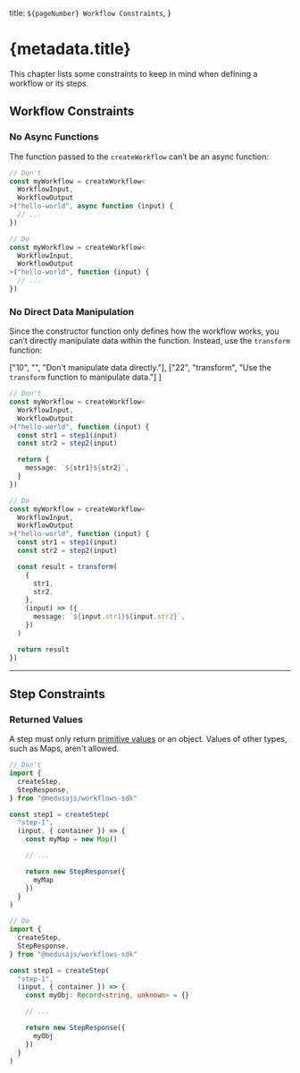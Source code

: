   title: `${pageNumber} Workflow Constraints`,
}

# {metadata.title}

This chapter lists some constraints to keep in mind when defining a workflow or its steps.

## Workflow Constraints

### No Async Functions

The function passed to the `createWorkflow` can’t be an async function:

```ts highlights={[["5", "async", "Function can't be async."], ["13", "", "Correct way of defining the function."]]}
// Don't
const myWorkflow = createWorkflow<
  WorkflowInput,
  WorkflowOutput
>("hello-world", async function (input) {
  // ...
})

// Do
const myWorkflow = createWorkflow<
  WorkflowInput,
  WorkflowOutput
>("hello-world", function (input) {
  // ...
})
```

### No Direct Data Manipulation

Since the constructor function only defines how the workflow works, you can’t directly manipulate data within the function. Instead, use the `transform` function:

  ["10", "", "Don't manipulate data directly."],
  ["22", "transform", "Use the `transform` function to manipulate data."]
]

```ts  highlights={highlights}
// Don't
const myWorkflow = createWorkflow<
  WorkflowInput,
  WorkflowOutput
>("hello-world", function (input) {
  const str1 = step1(input)
  const str2 = step2(input)

  return {
    message: `${str1}${str2}`,
  }
})

// Do
const myWorkflow = createWorkflow<
  WorkflowInput,
  WorkflowOutput
>("hello-world", function (input) {
  const str1 = step1(input)
  const str2 = step2(input)

  const result = transform(
    {
      str1,
      str2,
    },
    (input) => ({
      message: `${input.str1}${input.str2}`,
    })
  )

  return result
})
```

---

## Step Constraints

### Returned Values

A step must only return [primitive values](https://developer.mozilla.org/en-US/docs/Web/JavaScript/Data_structures#primitive_values) or an object. Values of other types, such as Maps, aren't allowed.

```ts
// Don't
import { 
  createStep,
  StepResponse,
} from "@medusajs/workflows-sdk"

const step1 = createStep(
  "step-1",
  (input, { container }) => {
    const myMap = new Map()

    // ...

    return new StepResponse({
      myMap
    })
  }
)

// Do
import { 
  createStep,
  StepResponse,
} from "@medusajs/workflows-sdk"

const step1 = createStep(
  "step-1",
  (input, { container }) => {
    const myObj: Record<string, unknown> = {}

    // ...

    return new StepResponse({
      myObj
    })
  }
)
```